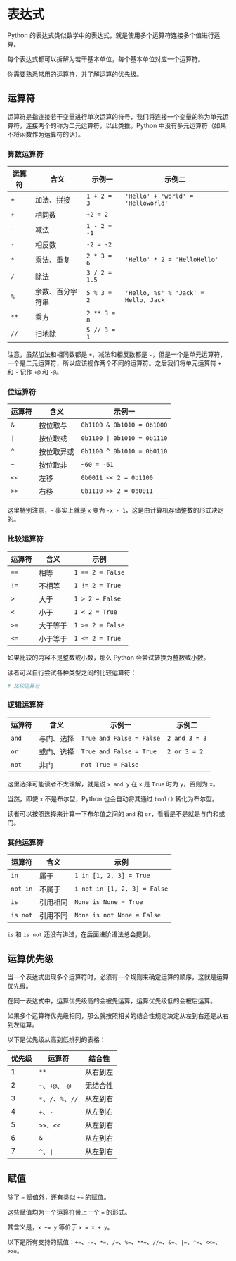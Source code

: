 
# 表达式

Python 的表达式类似数学中的表达式，就是使用多个运算符连接多个值进行运算。

每个表达式都可以拆解为若干基本单位，每个基本单位对应一个运算符。

你需要熟悉常用的运算符，并了解运算的优先级。

## 运算符

运算符是指连接若干变量进行单次运算的符号，我们将连接一个变量的称为单元运算符，连接两个的称为二元运算符，以此类推。Python 中没有多元运算符（如果不将函数作为运算符的话）。

### 算数运算符

| 运算符 | 含义           | 示例一        | 示例二                                |
|-------|----------------|---------------|--------------------------------------|
| `+`   | 加法、拼接      | `1 + 2 = 3`   | `'Hello' + 'world' = 'Helloworld'`   |
| `+`   | 相同数          | `+2 = 2`      |
| `-`   | 减法            | `1 - 2 = -1`  |
| `-`   | 相反数          | `-2 = -2`     |
| `*`   | 乘法、重复      | `2 * 3 = 6`   | `'Hello' * 2 = 'HelloHello'`         |
| `/`   | 除法            | `3 / 2 = 1.5` |
| `%`   | 余数、百分字符串 | `5 % 3 = 2`   | `'Hello, %s' % 'Jack' = Hello, Jack` |
| `**`  | 乘方            | `2 ** 3 = 8`  |
| `//`  | 扫地除          | `5 // 3 = 1`  |

注意，虽然加法和相同数都是 `+`，减法和相反数都是 `-`，但是一个是单元运算符，一个是二元运算符，所以应该视作两个不同的运算符。之后我们将单元运算符 `+` 和 `-` 记作 `+@` 和 `-@`。

### 位运算符

| 运算符 | 含义      | 示例一                       |
|-------|-----------|-----------------------------|
| `&`   | 按位取与   | `0b1100 & 0b1010 = 0b1000`  |
| `\|`  | 按位取或   | `0b1100 \| 0b1010 = 0b1110` |
| `^`   | 按位取异或 | `0b1100 ^ 0b1010 = 0b0110`  |
| `~`   | 按位取非   | `~60 = -61`                 |
| `<<`  | 左移       | `0b0011 << 2 = 0b1100`      |
| `>>`  | 右移       | `0b1110 >> 2 = 0b0011`      |

这里特别注意，`~` 事实上就是 `x` 变为 `-x - 1`，这是由计算机存储整数的形式决定的。

### 比较运算符

| 运算符 | 含义     | 示例             |
|-------|----------|------------------|
| `==`  | 相等     | `1 == 2 = False` |
| `!=`  | 不相等   | `1 != 2 = True`  |
| `>`   | 大于     | `1 > 2 = False`  |
| `<`   | 小于     | `1 < 2 = True`   |
| `>=`  | 大于等于 | `1 >= 2 = False` |
| `<=`  | 小于等于 | `1 <= 2 = True`  |

如果比较的内容不是整数或小数，那么 Python 会尝试转换为整数或小数。

读者可以自行尝试各种类型之间的比较运算符：

```python sandbox
# 比较运算符
```

### 逻辑运算符

| 运算符 | 含义      | 示例一                    | 示例二        |
|-------|-----------|--------------------------|---------------|
| `and` | 与门、选择 | `True and False = False` | `2 and 3 = 3` |
| `or`  | 或门、选择 | `True and False = True`  | `2 or 3 = 2`  |
| `not` | 非门       | `not True = False`       |

这里选择可能读者不太理解，就是说 `x and y` 在 `x` 是 `True` 时为 `y`，否则为 `x`。

当然，即使 `x` 不是布尔型，Python 也会自动将其通过 `bool()` 转化为布尔型。

读者可以按照选择来计算一下布尔值之间的 `and` 和 `or`，看看是不是就是与门和或门。

### 其他运算符

| 运算符    | 含义     | 示例                         |
|----------|----------|------------------------------|
| `in`     | 属于     | `1 in [1, 2, 3] = True`      |
| `not in` | 不属于   | `i not in [1, 2, 3] = False` |
| `is`     | 引用相同 | `None is None = True`        |
| `is not` | 引用不同 | `None is not None = False`   |

`is` 和 `is not` 还没有讲过，在后面进阶语法总会提到。

## 运算优先级

当一个表达式出现多个运算符时，必须有一个规则来确定运算的顺序，这就是运算优先级。

在同一表达式中，运算优先级高的会被先运算，运算优先级低的会被后运算。

如果多个运算符优先级相同，那么就按照相关的结合性规定决定从左到右还是从右到左运算。

以下是优先级从高到低排列的表格：

| 优先级 | 运算符 | 结合性 |
|---|---|---|
| 1 | `**` | 从右到左 |
| 2 | `~`、`+@`、`-@` | 无结合性 |
| 3 | `*`、`/`、`%`、`//` | 从左到右 |
| 4 | `+`、`-` | 从左到右 |
| 5 | `>>`、`<<` | 从左到右 |
| 6 | `&` | 从左到右 |
| 7 | `^`、`\|` | 从左到右 |

## 赋值

除了 `=` 赋值外，还有类似 `+=` 的赋值。

这些赋值均为一个运算符带上一个 `=` 的形式。

其含义是，`x += y` 等价于 `x = x + y`。

以下是所有支持的赋值：`+=`、`-=`、`*=`、`/=`、`%=`、`**=`、`//=`、`&=`、`|=`、`^=`、`<<=`、`>>=`。
